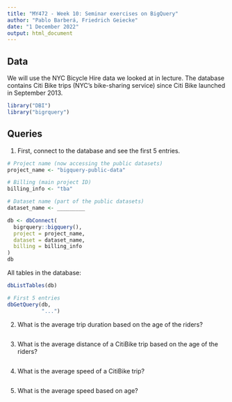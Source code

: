 ```yaml
---
title: "MY472 - Week 10: Seminar exercises on BigQuery"
author: "Pablo Barberá, Friedrich Geiecke"
date: "1 December 2022"
output: html_document
---
```


## Data

We will use the NYC Bicycle Hire data we looked at in lecture. The database contains Citi Bike trips (NYC's bike-sharing service) since Citi Bike launched in September 2013.

```r
library("DBI")
library("bigrquery")
```

## Queries

1. First, connect to the database and see the first 5 entries.

```r
# Project name (now accessing the public datasets)
project_name <- "bigquery-public-data"

# Billing (main project ID)
billing_info <- "tba"

# Dataset name (part of the public datasets)
dataset_name <- _________
```

```r
db <- dbConnect(
  bigrquery::bigquery(),
  project = project_name,
  dataset = dataset_name,
  billing = billing_info
)
db
```

All tables in the database:

```r
dbListTables(db)
```

```r
# First 5 entries
dbGetQuery(db,
           "...")
```

2. What is the average trip duration based on the age of the riders?

```r

```

3. What is the average distance of a CitiBike trip based on the age of the riders?

```r

```

4. What is the average speed of a CitiBike trip?

```r

```

5. What is the average speed based on age?

```r

```

